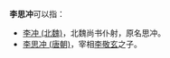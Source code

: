 '''李思冲'''可以指：
*[[李冲_(北魏)|李冲 (北魏)]]，北魏尚书仆射，原名思冲。
*[[李思冲_(唐朝)|李思冲 (唐朝)]]，宰相[[李敬玄|李敬玄]]之子。

{{消歧义|C冲|cat=三字李姓人名消歧义}}
